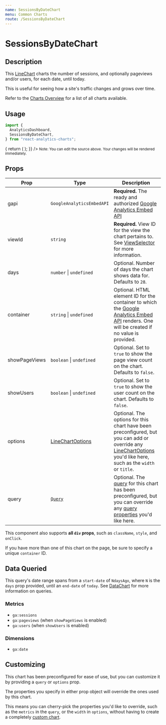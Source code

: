 ```yaml
---
name: SessionsByDateChart
menu: Common Charts
route: /SessionsByDateChart
---
```



<h1>SessionsByDateChart</h1>

## Description

This [LineChart](/LineChart) charts the number of sessions, and optionally pageviews and/or users, for each date, until today.

This is useful for seeing how a site's traffic changes and grows over time.

Refer to the [Charts Overview](/charts) for a list of all charts available.

## Usage

```jsx
import {
  AnalyticsDashboard,
  SessionsByDateChart,
} from "react-analytics-charts";
```

<Playground>
  <AnalyticsDashboard
    authOptions={{ clientId }}
    renderCharts={(gapi, viewId) => {
      return (
        <SessionsByDateChart
          gapi={gapi}
          viewId={viewId}
          days={28}
          showPageViews
          showUsers
        />
      );
    }}
  />
</Playground>
<small>
  Note: You can edit the source above. Your changes will be rendered
  immediately.
</small>

## Props

| Prop          | Type                                         | Description                                                                                                                                                                                         |
| ------------- | -------------------------------------------- | --------------------------------------------------------------------------------------------------------------------------------------------------------------------------------------------------- |
| gapi          | `GoogleAnalyticsEmbedAPI`                    | **Required.** The ready and authorized [Google Analytics Embed API](https://justinmahar.github.io/react-use-analytics-api/)                                                                         |
| viewId        | `string`                                     | **Required.** View ID for the view the chart pertains to. See [ViewSelector](/ViewSelector) for more information.                                                                                   |
| days          | `number` &#124; `undefined`                  | Optional. Number of days the chart shows data for. Defaults to `28`.                                                                                                                                |
| container     | `string` &#124; `undefined`                  | Optional. HTML element ID for the container to which the [Google Analytics Embed API](https://justinmahar.github.io/react-use-analytics-api/) renders. One will be created if no value is provided. |
| showPageViews | `boolean` &#124; `undefined`                 | Optional. Set to `true` to show the page view count on the chart. Defaults to `false`.                                                                                                              |
| showUsers     | `boolean` &#124; `undefined`                 | Optional. Set to `true` to show the user count on the chart. Defaults to `false`.                                                                                                                   |
| options       | [LineChartOptions](/LineChart#chart-options) | Optional. The options for this chart have been preconfigured, but you can add or override any [LineChartOptions](/LineChart#chart-options) you'd like here, such as the `width` or `title`.         |
| query         | [`Query`](/DataChart#query-prop)             | Optional. The [query](/DataChart#query-prop) for this chart has been preconfigured, but you can override any [query properties](/DataChart#query-prop) you'd like here.                             |

This component also supports **all `div` props**, such as `className`, `style`, and `onClick`.

If you have more than one of this chart on the page, be sure to specify a unique `container` ID.

## Data Queried

This query's date range spans from a `start-date` of `NdaysAgo`, where `N` is the `days` prop provided, until an `end-date` of `today`. See [DataChart](/DataChart) for more information on queries.

### Metrics

- `ga:sessions`
- `ga:pageviews` (when `showPageViews` is enabled)
- `ga:users` (when `showUsers` is enabled)

### Dimensions

- `ga:date`

## Customizing

This chart has been preconfigured for ease of use, but you can customize it by providing a `query` or `options` prop.

The properties you specify in either prop object will override the ones used by this chart.

This means you can cherry-pick the properties you'd like to override, such as the `metrics` in the `query`, or the `width` in `options`, without having to create a completely [custom chart](/charts#custom-charts).

